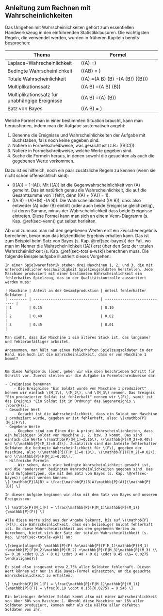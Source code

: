 ## Anleitung zum Rechnen mit Wahrscheinlichkeiten {#sec-wsk-rechenregeln}

Das Umgehen mit Wahrscheinlichkeiten gehört zum essentiellen Handwerkszeug in den einführenden Statistikklausuren. Die wichtigsten Regeln, die verwendet werden, wurden in früheren Kapiteln bereits besprochen:

| Thema | Formel |
| ------------------------ | -------------------------- |
| Laplace-Wahrscheinlichkeit                     | \(\mathbb{P}(A) =\frac{\text{Anzahl der }\mathrm{f\ddot{u}r }A\text{ "}\mathrm{g\ddot{u}nstige}\text{" Ergebnisse}}{\text{Anzahl aller }  \mathrm{m\ddot{o}glichen}\text{ Ergebnisse}}\) |
| Bedingte Wahrscheinlichkeit                    | \(\mathbb{P}(A\mid B) = \frac{\mathbb{P}(A \cap B)}{\mathbb{P}(B)}\)          |
| Totale Wahrscheinlichkeit                      | \(\mathbb{P}(A) =\mathbb{P}(A \mid  B) \cdot \mathbb{P}(B) +\mathbb{P}(A \mid  \bar{B}) \cdot \mathbb{P}(\bar{B})\) |
| Multiplikationssatz                            | \(\mathbb{P}(A \cap B) =\mathbb{P}(A \mid  B) \cdot\mathbb{P}(B)\) |
| Multiplikationssatz für unabhängige Ereignisse | \(\mathbb{P}(A \cap B) =\mathbb{P}(A) \cdot\mathbb{P}(B)\) |
| Satz von Bayes                                 | \(\mathbb{P}(A \mid B) = \frac{\mathbb{P}(B \mid A) \cdot\mathbb{P}(A)}{\mathbb{P}(B)}\) |



Welche Formel man in einer bestimmten Situation braucht, kann man herausfinden, indem man die Aufgabe systematisch angeht:

1. Benenne die Ereignisse und Wahrscheinlichkeiten der Aufgabe mit Buchstaben, falls noch keine gegeben sind.
2. Notiere in Formelschreibweise, was gesucht ist (z.B.: \(\mathbb{P}(B|C)\)).
3. Notiere in Formelschreibweise, welche Werte gegeben sind.
4. Suche die Formeln heraus, in denen sowohl die gesuchten als auch die gegebenen Werte vorkommen.

Dazu ist es hilfreich, noch ein paar zusätzliche Regeln zu kennen (wenn sie nicht schon offensichtlich sind):

- \(\mathbb{P}(\bar{A}) = 1-\mathbb{P}(A)\). Mit \(\bar{A}\) ist die Gegenwahrscheinlichkeit von \(A\) gemeint. Das ist natürlich genau die Wahrscheinlichkeit, die auf die Gesamtsumme von 1 fehlt, denn \(\mathbb{P}(A) + \mathbb{P}(\bar{A}) = 1\).
- \(\mathbb{P}(A \cup B) =\mathbb{P}(A)+\mathbb{P}(B) -\mathbb{P}(A \cap B)\). Die Wahrscheinlichkeit \(\mathbb{P}(A \cup B)\), dass also entweder \(A\) oder \(B\) eintritt (oder auch beide Ereignisse gleichzeitig), ist deren Summe, minus der Wahrscheinlichkeit dass beide Ereignisse eintreten. Diese Formel kann man sich an einem Venn-Diagramm (s. Kap. \@ref(sec-venn)) gut selbst herleiten.

Ab und zu muss man mit den gegebenen Werten erst ein Zwischenergebnis berechnen, bevor man das letztendliche Ergebnis erhalten kann. Das ist zum Beispiel beim Satz von Bayes (s. Kap. \@ref(sec-bayes)) der Fall, wo man im Nenner die Wahrscheinlichkeit \(\mathbb{P}(A)\) erst über den Satz der totalen Wahrscheinlichkeit (s. Kap. \@ref(sec-totale-wsk)) berechnen muss. Die folgende Beispielaufgabe illustriert dieses Vorgehen:

```exercise

In einer Spielwarenfabrik stehen drei Maschinen 1, 2, und 3, die mit unterschiedlicher Geschwindigkeit Spielzeugsoldaten herstellen. Jede Maschine produziert mit einer bestimmten Wahrscheinlichkeit ein fehlerhaftes Spielzeug, das in der Qualitätskontrolle aussortiert werden muss:

| Maschine | Anteil an der Gesamtproduktion | Anteil fehlerhafter Soldaten |
| -------- | ------------------------------ | ---------------------------- |
| 1        | 0.15                           | 0.10                         |
| 2        | 0.40                           | 0.02                         |
| 3        | 0.45                           | 0.01                         |

Man sieht, dass die Maschine 1 ein älteres Stück ist, das langsamer und fehleranfälliger arbeitet.

Angenommen, man hält nun einen fehlerhaften Spielzeugsoldaten in der Hand. Wie hoch ist die Wahrscheinlichkeit, dass er von Maschine 1 kommt?
    
```

```solution

Um diese Aufgabe zu lösen, gehen wir wie oben beschrieben Schritt für Schritt vor. Zuerst stellen wir die Aufgabe in Formelschreibweise dar:

- Ereignisse benennen
    - Die Ereignisse "Ein Soldat wurde von Maschine 1 produziert" können wir einfach \(M_1\), \(M_2\), und \(M_3\) nennen. Das Ereignis "Ein produzierter Soldat ist fehlerhaft" nennen wir \(F\), somit ist das Ereignis "Ein Soldat ist in Ordnung" das Gegenereignis \(\bar{F}\).
- Gesuchter Wert
    - Gesucht ist die Wahrscheinlichkeit, dass ein Soldat von Maschine 1 produziert wurde, gegeben er ist fehlerhaft, also: \(\mathbb{P}(M_1|F)\).
- Gegebene Werte
    - Gegeben sind zum Einen die A-priori-Wahrscheinlichkeiten, dass ein beliebiger Soldat von Maschine 1, 2, bzw. 3 kommt. Das sind einfach die Werte \(\mathbb{P}(M_1)=0.15\), \(\mathbb{P}(M_2)=0.40\) und \(\mathbb{P}(M_3)=0.45\). Zusätzlich sind die Anteile fehlerhafter Soldaten die bedingte Wahrscheinlichkeit für \(F\), gegeben der Maschine, also \(\mathbb{P}(F|M_1)=0.10\), \(\mathbb{P}(F|M_2)=0.02\), und \(\mathbb{P}(F|M_3)=0.01\).
- Hilfreiche Formeln
    - Wir sehen, dass eine bedingte Wahrscheinlichkeit gesucht ist, und die "andersrum" bedingten Wahrscheinlichkeiten gegeben sind. Das sind Aufgabentypen, die mit dem Satz von Bayes (s. Kap. \@ref(sec-bayes)) gelöst werden können:
\[ \mathbb{P}(A|B) = \frac{\mathbb{P}(B|A)\mathbb{P}(A)}{\mathbb{P}(B)} \]

In dieser Aufgabe beginnen wir also mit dem Satz von Bayes und unseren Ereignissen:

\[ \mathbb{P}(M_1|F) = \frac{\mathbb{P}(F|M_1)\mathbb{P}(M_1)}{\mathbb{P}(F)} \]

Alle diese Werte sind aus der Angabe bekannt, bis auf \(\mathbb{P}(F)\), die Wahrscheinlichkeit, dass ein beliebiger Soldat fehlerhaft ist. Um diese Wahrscheinlichkeit aus den gegebenen Werten zu berechnen, bietet sich der Satz der totalen Wahrscheinlichkeit (s. Kap. \@ref(sec-totale-wsk)) an:

\[\begin{aligned} \mathbb{P}(F) &=\mathbb{P}(F|M_1)\mathbb{P}(M_1) +\mathbb{P}(F|M_2)\mathbb{P}(M_2) +\mathbb{P}(F|M_3)\mathbb{P}(M_3) \\ &= 0.10 \cdot 0.15 + 0.02 \cdot 0.40 + 0.01 \cdot 0.45 \\&= 0.0275 \end{aligned}\]

Es sind also insgesamt etwa 2,75% aller Soldaten fehlerhaft. Diesen Wert können wir nun in die Bayes-Formel einsetzten, um die gesuchte Wahrscheinlichkeit zu erhalten:

\[ \mathbb{P}(M_1|F) = \frac{\mathbb{P}(F|M_1)\mathbb{P}(M_1)}{\mathbb{P}(F)} = \frac{0.10 \cdot 0.15}{0.0275} = 0.545 \]

Ein beliebiger defekter Soldat kommt also mit einer Wahrscheinlichkeit von über 50% von Maschine 1. Obwohl diese Maschine nur 15% aller Soldaten produziert, kommen mehr als die Hälfte aller defekten Soldaten von ihr.

```
